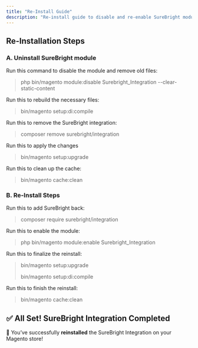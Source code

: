 ```yaml
---
title: "Re-Install Guide"
description: "Re-install guide to disable and re-enable SureBright module for Magento."
---
```


## Re-Installation Steps

### A. Uninstall SureBright module

<Accordion title=" Turn Off SureBright Integration">
  Run this command to disable the module and remove old files:

  > php bin/magento module:disable Surebright_Integration --clear-static-content
</Accordion>

<Accordion title=" Rebuild Code" iconType="duotone">
  Run this to rebuild the necessary files:

  > bin/magento setup:di:compile
</Accordion>

<Accordion title=" Remove the Integration" iconType="duotone">
  Run this to remove the SureBright integration:

  > composer remove surebright/integration
</Accordion>

<Accordion title="Update Magento" iconType="duotone">
  Run this to apply the changes

  > bin/magento setup:upgrade
</Accordion>

<Accordion title=" Clear Cache" iconType="duotone">
  Run this to clean up the cache:

  > bin/magento cache:clean
</Accordion>

### B. Re-Install Steps

<Accordion title="Re-Install SureBright">
  Run this to add SureBright back:

  > composer require surebright/integration
</Accordion>

<Accordion title=" Turn SureBright Back On">
  Run this to enable the module:

  > php bin/magento module:enable Surebright_Integration
</Accordion>

<Accordion title=" Update Magento and Rebuild Code" iconType="duotone">
  Run this to finalize the reinstall:

  > bin/magento setup:upgrade
  >
  > bin/magento setup:di:compile
</Accordion>

<Accordion title=" Clear Cache Again" iconType="duotone">
  Run this to finish the reinstall:

  > bin/magento cache:clean
</Accordion>

## ✅ **All Set\! SureBright Integration Completed**

🎉 You’ve successfully **reinstalled**  the SureBright Integration on your Magento store\!
